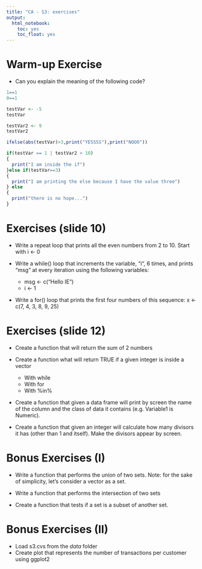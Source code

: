 ```yaml
---
title: "CA - S3: exercises"
output:
  html_notebook:
    toc: yes
    toc_float: yes
---
```


# Warm-up Exercise

- Can you explain the meaning of the following code?

```r
1==1
0==1

testVar <- -5
testVar

testVar2 <- 9
testVar2

ifelse(abs(testVar)>3,print("YESSSS"),print("NOOO"))

if(testVar == 1 | testVar2 > 10)
{
  print("I am inside the if")
}else if(testVar==3)
{
  print("I am printing the else because I have the value three")
} else
{
  print("there is no hope...")
}
```

# Exercises (slide 10)

- Write a repeat loop that prints all the even numbers from 2 to 10. Start with i <- 0

- Write a while() loop that increments the	variable, “i“, 6 times, and prints “msg” at 	every iteration using the following variables: 
    - msg <- c("Hello IE")
    - i <- 1

- Write a for() loop that prints the first four numbers of this sequence: x <- c(7, 4, 3, 8, 9, 25)

# Exercises (slide 12)

- Create a function that will return the sum of 2 numbers

- Create a function what will return TRUE if a given integer is inside a vector
    - With while
    - With for
    - With %in%

- Create a function that given a data frame will print by screen the name of the column and the class of data it contains (e.g. Variable1 is Numeric).

- Create a function that given an integer will calculate how many divisors it has (other than 1 and itself). Make the divisors appear by screen.

# Bonus Exercises (I)

- Write a function that performs the union of two sets. Note: for the sake of simplicity, let's consider a vector as a set.

- Write a function that performs the intersection of two sets

- Create a function that tests if a set is a subset of another set.

# Bonus Exercises (II)

- Load s3.cvs from the *data* folder
- Create plot that represents the number of transactions per customer using ggplot2